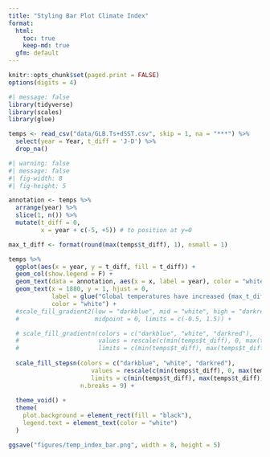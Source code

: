 ```yaml
---
title: "Styling Bar Plot Climate Index"
format: 
  html:
    toc: true
    keep-md: true
  gfm: default
---
```


```r
knitr::opts_chunk$set(paged.print = FALSE)
options(digits = 4)
```

```r
#| message: false
library(tidyverse)
library(scales)
library(glue)
```

```r
temps <- read_csv("data/GLB.Ts+dSST.csv", skip = 1, na = "***") %>% 
  select(year = Year, t_diff = 'J-D') %>% 
  drop_na()
```

```r
#| warning: false
#| message: false
#| fig-width: 8
#| fig-height: 5

annotation <- temps %>% 
  arrange(year) %>% 
  slice(1, n()) %>% 
  mutate(t_diff = 0,
         x = year + c(-5, +5)) # to position at y=0

max_t_diff <- format(round(max(temps$t_diff), 1), nsmall = 1)

temps %>% 
  ggplot(aes(x = year, y = t_diff, fill = t_diff)) +
  geom_col(show.legend = F) +
  geom_text(data = annotation, aes(x = x, label = year), color = "white") +
  geom_text(x = 1880, y = 1, hjust = 0,
            label = glue("Global temperatures have increased {max_t_diff}\u00B0 since {min(temps$year)}"),
            color = "white") +
  #scale_fill_gradient2(low = "darkblue", mid = "white", high = "darkred",
  #                     midpoint = 0, limits = c(-0.5, 1.5)) +

  # scale_fill_gradientn(colors = c("darkblue", "white", "darkred"),
  #                      values = rescale(c(min(temps$t_diff), 0, max(temps$t_diff))),
  #                      limits = c(min(temps$t_diff), max(temps$t_diff))) +
  
  scale_fill_stepsn(colors = c("darkblue", "white", "darkred"),
                       values = rescale(c(min(temps$t_diff), 0, max(temps$t_diff))),
                       limits = c(min(temps$t_diff), max(temps$t_diff)),
                    n.breaks = 9) +
  
  theme_void() +
  theme(
    plot.background = element_rect(fill = "black"),
    legend.text = element_text(color = "white")
  )
```

```r
ggsave("figures/temp_index_bar.png", width = 8, height = 5)
```

